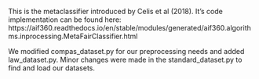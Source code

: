 This is the metaclassifier introduced by Celis et al (2018). It's code implementation can be found here: https://aif360.readthedocs.io/en/stable/modules/generated/aif360.algorithms.inprocessing.MetaFairClassifier.html  

We modified compas_dataset.py for our preprocessing needs and added law_dataset.py. Minor changes were made in the standard_dataset.py to find and load our datasets. 
